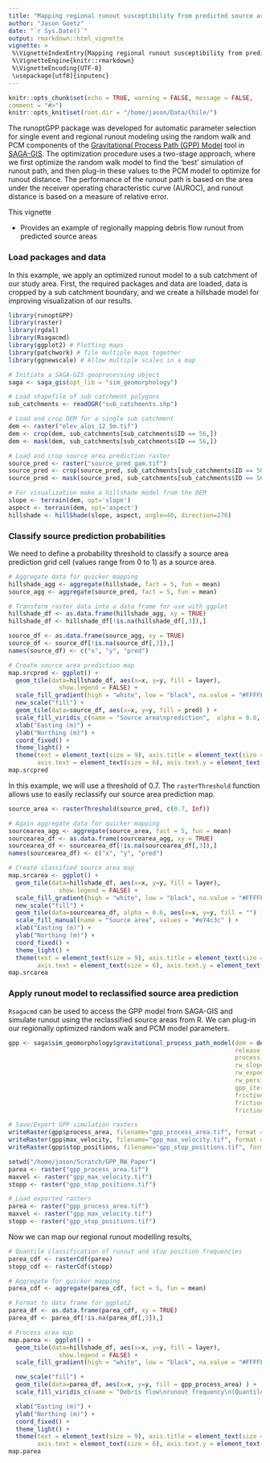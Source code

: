```yaml
---
title: "Mapping regional runout susceptibility from predicted source areas"
author: "Jason Goetz"
date: "`r Sys.Date()`"
output: rmarkdown::html_vignette
vignette: >
 %\VignetteIndexEntry{Mapping regional runout susceptibility from predicted source areas}
 %\VignetteEngine{knitr::rmarkdown}
 %\VignetteEncoding{UTF-8}
 \usepackage[utf8]{inputenc}
---
```


```r
knitr::opts_chunk$set(echo = TRUE, warning = FALSE, message = FALSE,
comment = "#>")
knitr::opts_knit$set(root.dir = "/home/jason/Data/Chile/")
```

The runoptGPP package was developed for automatic parameter selection for
single event and regional runout modeling using the random walk and PCM components of the [Gravitational 
Process Path (GPP) Model](https://gmd.copernicus.org/articles/10/3309/2017/) tool in [SAGA-GIS](http://www.saga-gis.org). The optimization procedure uses a two-stage approach,
where we first optimize the random walk model to find the 'best' simulation of runout path,
and then plug-in these values to the PCM model to optimize for runout distance. The performance
of the runout path is based on the area under the receiver operating characteristic curve (AUROC),
and runout distance is based on a measure of relative error.

This vignette

* Provides an example of regionally mapping debris flow runout from predicted source areas


### Load packages and data

In this example, we apply an optimized runout model to a sub catchment of our
study area. First, the required packages and data are loaded, data is cropped by a
sub catchment boundary, and we create a hillshade model for improving visualization
of our results.

```r
library(runoptGPP)
library(raster)
library(rgdal)
library(Rsagacmd)
library(ggplot2) # Plotting maps
library(patchwork) # Tile multiple maps together
library(ggnewscale) # Allow multiple scales in a map

# Initiate a SAGA-GIS geoprocessing object
saga <- saga_gis(opt_lib = "sim_geomorphology")

# Load shapefile of sub catchment polygons
sub_catchments <- readOGR("sub_catchments.shp")

# Load and crop DEM for a single sub catchment
dem <- raster("elev_alos_12_5m.tif")
dem <- crop(dem, sub_catchments[sub_catchments$ID == 56,])
dem <- mask(dem, sub_catchments[sub_catchments$ID == 56,])

# Load and crop source area prediction raster
source_pred <- raster("source_pred_gam.tif")
source_pred <- crop(source_pred, sub_catchments[sub_catchments$ID == 56,])
source_pred <- mask(source_pred, sub_catchments[sub_catchments$ID == 56,])

# For visualization make a hillshade model from the DEM
slope <- terrain(dem, opt='slope')
aspect <- terrain(dem, opt='aspect')
hillshade <- hillShade(slope, aspect, angle=40, direction=270)
```

### Classify source prediction probabilities

We need to define a probability threshold to classify a source area prediction
grid cell (values range from 0 to 1) as a source area.

```r
# Aggregate data for quicker mapping
hillshade_agg <- aggregate(hillshade, fact = 5, fun = mean)
source_agg <- aggregate(source_pred, fact = 5, fun = mean)

# Transform raster data into a data frame for use with ggplot
hillshade_df <- as.data.frame(hillshade_agg, xy = TRUE)
hillshade_df <- hillshade_df[!is.na(hillshade_df[,3]),]

source_df <- as.data.frame(source_agg, xy = TRUE)
source_df <- source_df[!is.na(source_df[,3]),]
names(source_df) <- c("x", "y", "pred")

# Create source area prediction map
map.srcpred <- ggplot() +
  geom_tile(data=hillshade_df, aes(x=x, y=y, fill = layer),
              show.legend = FALSE) +
  scale_fill_gradient(high = "white", low = "black", na.value = "#FFFFFF") +
  new_scale("fill") +
  geom_tile(data=source_df, aes(x=x, y=y, fill = pred) ) +
  scale_fill_viridis_c(name = "Source area\nprediction",  alpha = 0.6, direction = -1) +
  xlab("Easting (m)") +
  ylab("Northing (m)") +
  coord_fixed() +
  theme_light() +
  theme(text = element_text(size = 9), axis.title = element_text(size = 9),
        axis.text = element_text(size = 6), axis.text.y = element_text(angle = 90))
map.srcpred
```

In this example, we will use a threshold of 0.7. The `rasterThreshold` function
allows use to easily reclassify our source area prediction map.

```r
source_area <- rasterThreshold(source_pred, c(0.7, Inf))

# Again aggregate data for quicker mapping
sourcearea_agg <- aggregate(source_area, fact = 5, fun = mean)
sourcearea_df <- as.data.frame(sourcearea_agg, xy = TRUE)
sourcearea_df <- sourcearea_df[!is.na(sourcearea_df[,3]),]
names(sourcearea_df) <- c("x", "y", "pred")

# Create classified source area map
map.srcarea <- ggplot() +
  geom_tile(data=hillshade_df, aes(x=x, y=y, fill = layer),
              show.legend = FALSE) +
  scale_fill_gradient(high = "white", low = "black", na.value = "#FFFFFF") +
  new_scale("fill") +
  geom_tile(data=sourcearea_df, alpha = 0.6, aes(x=x, y=y, fill = "") ) +
  scale_fill_manual(name = "Source area", values = "#e74c3c" ) +
  xlab("Easting (m)") +
  ylab("Northing (m)") +
  coord_fixed() +
  theme_light() +
  theme(text = element_text(size = 9), axis.title = element_text(size = 9),
        axis.text = element_text(size = 6), axis.text.y = element_text(angle = 90))
map.srcarea
```

### Apply runout model to reclassified source area prediction

`Rsagacmd` can be used to access the GPP model from SAGA-GIS and simulate runout using the
reclassified source areas from R. We can plug-in our regionally optimized random walk and 
PCM model parameters.

```r
gpp <- saga$sim_geomorphology$gravitational_process_path_model(dem = dem, 
                                                               release_areas = source_area,
                                                               process_path_model = 1,
                                                               rw_slope_thres = 40,
                                                               rw_exponent = 3,
                                                               rw_persistence = 1.9,
                                                               gpp_iterations = 1000,
                                                               friction_model = 5,
                                                               friction_mu = 0.11,
                                                               friction_mass_to_drag = 40)

# Save/Export GPP simulation rasters
writeRaster(gpp$process_area, filename="gpp_process_area.tif", format = "GTiff")
writeRaster(gpp$max_velocity, filename="gpp_max_velocity.tif", format = "GTiff")
writeRaster(gpp$stop_positions, filename="gpp_stop_positions.tif", format = "GTiff")
```

```r
setwd("/home/jason/Scratch/GPP_RW_Paper")
parea <- raster("gpp_process_area.tif")
maxvel <- raster("gpp_max_velocity.tif")
stopp <- raster("gpp_stop_positions.tif")
```

```r
# Load exported rasters
parea <- raster("gpp_process_area.tif")
maxvel <- raster("gpp_max_velocity.tif")
stopp <- raster("gpp_stop_positions.tif")
```

Now we can map our regional runout modelling results,

```r
# Quantile classification of runout and stop position frequencies
parea_cdf <- rasterCdf(parea)
stopp_cdf <- rasterCdf(stopp)

# Aggregate for quicker mapping
parea_cdf <- aggregate(parea_cdf, fact = 5, fun = mean)

# Format to data frame for ggplot2
parea_df <- as.data.frame(parea_cdf, xy = TRUE)
parea_df <- parea_df[!is.na(parea_df[,3]),]

# Process area map
map.parea <- ggplot() +
  geom_tile(data=hillshade_df, aes(x=x, y=y, fill = layer),
              show.legend = FALSE) +
  scale_fill_gradient(high = "white", low = "black", na.value = "#FFFFFF") +

  new_scale("fill") +
  geom_tile(data=parea_df, aes(x=x, y=y, fill = gpp_process_area) ) +
  scale_fill_viridis_c(name = "Debris flow\nrunout frequency\n(Quantiles)",  alpha = 0.6, direction = -1) +

  xlab("Easting (m)") +
  ylab("Northing (m)") +
  coord_fixed() +
  theme_light() +
  theme(text = element_text(size = 9), axis.title = element_text(size = 9),
        axis.text = element_text(size = 6), axis.text.y = element_text(angle = 90))
map.parea
```
